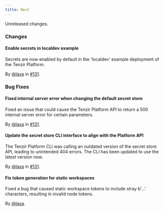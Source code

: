 ```yaml
---
title: Next
---
```


Unreleased changes.

### Changes

#### Enable secrets in localdev example

Secrets are now enabled by default in the 'localdev' example deployment of the Tenzir Platform.

By [@lava](https://github.com/lava) in [#131](https://github.com/tenzir/platform/pull/131).

### Bug Fixes

#### Fixed internal server error when changing the default secret store

Fixed an issue that could cause the Tenzir Platform API to return a 500 internal server error for certain parameters.

By [@lava](https://github.com/lava) in [#131](https://github.com/tenzir/platform/pull/131).

#### Update the secret store CLI interface to align with the Platform API

The Tenzir Platform CLI was calling an outdated version of the secret store API, leading to unintended 404 errors. The CLI has been updated to use the latest version now.

By [@lava](https://github.com/lava) in [#131](https://github.com/tenzir/platform/pull/131).

#### Fix token generation for static workspaces

Fixed a bug that caused static workspace tokens to include stray  b'...' characters, resulting in invalid node tokens.

By [@lava](https://github.com/lava).
